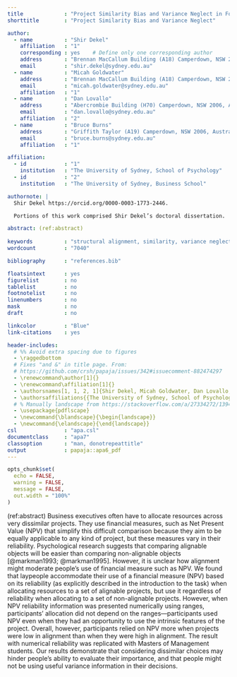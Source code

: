 ```yaml
---
title             : "Project Similarity Bias and Variance Neglect in Forecast Metric Evaluation"
shorttitle        : "Project Similarity Bias and Variance Neglect"

author: 
  - name          : "Shir Dekel"
    affiliation   : "1"
    corresponding : yes    # Define only one corresponding author
    address       : "Brennan MacCallum Building (A18) Camperdown, NSW 2006, Australia"
    email         : "shir.dekel@sydney.edu.au"
  - name          : "Micah Goldwater"
    address       : "Brennan MacCallum Building (A18) Camperdown, NSW 2006, Australia"
    email         : "micah.goldwater@sydney.edu.au"
    affiliation   : "1"
  - name          : "Dan Lovallo"
    address       : "Abercrombie Building (H70) Camperdown, NSW 2006, Australia"
    email         : "dan.lovallo@sydney.edu.au"
    affiliation   : "2"
  - name          : "Bruce Burns"
    address       : "Griffith Taylor (A19) Camperdown, NSW 2006, Australia"
    email         : "bruce.burns@sydney.edu.au"
    affiliation   : "1"

affiliation:
  - id            : "1"
    institution   : "The University of Sydney, School of Psychology"
  - id            : "2"
    institution   : "The University of Sydney, Business School"

authornote: |
  Shir Dekel https://orcid.org/0000-0003-1773-2446.  

  Portions of this work comprised Shir Dekel’s doctoral dissertation.

abstract: (ref:abstract)
  
keywords          : "structural alignment, similarity, variance neglect, Net Present Value, capital allocation"
wordcount         : "7040"

bibliography      : "references.bib"

floatsintext      : yes
figurelist        : no
tablelist         : no
footnotelist      : no
linenumbers       : no
mask              : no
draft             : no

linkcolor         : "Blue"
link-citations    : yes

header-includes:
  # %% Avoid extra spacing due to figures
  - \raggedbottom
  # Fixes "and &" in title page. From:
  # https://github.com/crsh/papaja/issues/342#issuecomment-882474297
  - \renewcommand\author[1]{}
  - \renewcommand\affiliation[1]{}
  - \authorsnames[1, 1, 2, 1]{Shir Dekel, Micah Goldwater, Dan Lovallo, Bruce Burns}
  - \authorsaffiliations{{The University of Sydney, School of Psychology}, {The University of Sydney, Business School}}
  # % Manually landscape from https://stackoverflow.com/a/27334272/13945974
  - \usepackage{pdflscape}
  - \newcommand{\blandscape}{\begin{landscape}}
  - \newcommand{\elandscape}{\end{landscape}}
csl               : "apa.csl"
documentclass     : "apa7"
classoption       : "man, donotrepeattitle"
output            : papaja::apa6_pdf
---
```


```r
opts_chunk$set(
  echo = FALSE,
  warning = FALSE,
  message = FALSE,
  out.width = "100%"
)
```

(ref:abstract) Business executives often have to allocate resources across very
dissimilar projects. They use financial measures, such as Net Present Value
(NPV) that simplify this difficult comparison because they aim to be equally
applicable to any kind of project, but these measures vary in their reliability.
Psychological research suggests that comparing alignable objects will be easier
than comparing non-alignable objects [@markman1993; @markman1995]. However, it
is unclear how alignment might moderate people's use of financial measure such
as NPV. We found that laypeople accommodate their use of a financial measure
(NPV) based on its reliability (as explicitly described in the introduction to
the task) when allocating resources to a set of alignable projects, but use it
regardless of reliability when allocating to a set of non-alignable projects.
However, when NPV reliability information was presented numerically using
ranges, participants' allocation did not depend on the ranges---participants
used NPV even when they had an opportunity to use the intrinsic features of the
project. Overall, however, participants relied on NPV more when projects were
low in alignment than when they were high in alignment. The result with
numerical reliability was replicated with Masters of Management students. Our
results demonstrate that considering dissimilar choices may hinder people's
ability to evaluate their importance, and that people might not be using useful
variance information in their decisions.

